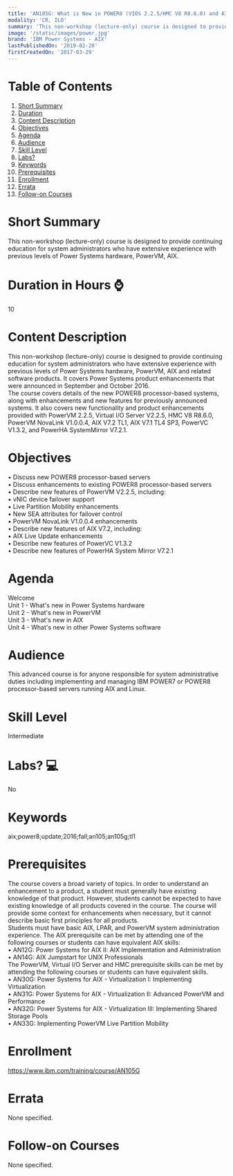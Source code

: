 ```yaml
---
title: 'AN105G: What is New in POWER8 (VIOS 2.2.5/HMC V8 R8.6.0) and AIX 7.2 (Technology Level 1)?'
modality: 'CR, ILO'
summary: 'This non-workshop (lecture-only) course is designed to provide continuing education for system administrators who have extensive experience with previous levels of Power Systems hardware, PowerVM, AIX.'
image: '/static/images/power.jpg'
brand: 'IBM Power Systems - AIX'
lastPublishedOn: '2019-02-20'
firstCreatedOn: '2017-03-29'
---
```

# Table of Contents
1.  [Short Summary](#short-summary)
2.  [Duration](#duration-in-hours-)
3.  [Content Description](#content-description)
4.  [Objectives](#objectives)
5.  [Agenda](#agenda)
6.  [Audience](#audience)
7.  [Skill Level](#skill-level)
8.  [Labs?](#labs-)
9.  [Keywords](#keywords)
10. [Prerequisites](#prerequisites)
11. [Enrollment](#enrollment)
12. [Errata](#errata)
13. [Follow-on Courses](#follow-on-courses)

# Short Summary
This non-workshop (lecture-only) course is designed to provide continuing education for system administrators who have extensive experience with previous levels of Power Systems hardware, PowerVM, AIX.

# Duration in Hours ⌚
10

# Content Description
<p>This non-workshop (lecture-only) course is designed to provide continuing education for system administrators who have extensive experience with previous levels of Power Systems hardware, PowerVM, AIX and related software products. It covers Power Systems product enhancements that were announced in September and October 2016.<br />
The course covers details of the new POWER8 processor-based systems, along with enhancements and new features for previously announced systems. It also covers new functionality and product enhancements provided with PowerVM 2.2.5, Virtual I/O Server V2.2.5, HMC V8 R8.6.0, PowerVM NovaLink V1.0.0.4, AIX V7.2 TL1, AIX V7.1 TL4 SP3, PowerVC V1.3.2, and PowerHA SystemMirror V7.2.1.</p>

# Objectives
<p>&bull; Discuss new POWER8 processor-based servers<br />
&bull; Discuss enhancements to existing POWER8 processor-based servers<br />
&bull; Describe new features of PowerVM V2.2.5, including:<br />
▪ vNIC device failover support<br />
▪ Live Partition Mobility enhancements<br />
▪ New SEA attributes for failover control<br />
▪ PowerVM NovaLink V1.0.0.4 enhancements<br />
&bull; Describe new features of AIX V7.2, including:<br />
▪ AIX Live Update enhancements<br />
&bull; Describe new features of PowerVC V1.3.2<br />
&bull; Describe new features of PowerHA System Mirror V7.2.1</p>

# Agenda
<p>Welcome<br />Unit 1 - What&#39;s new in Power Systems hardware<br />Unit 2 - What&#39;s new in PowerVM<br />Unit 3 - What&#39;s new in AIX<br />Unit 4 - What&#39;s new in other Power Systems software</p>

# Audience
<p>This advanced course is for anyone responsible for system administrative duties including implementing and managing IBM POWER7 or POWER8 processor-based servers running AIX and Linux.</p>

# Skill Level
Intermediate

# Labs? 💻
No

# Keywords
aix;power8;update;2016;fall;an105;an105g;tl1

# Prerequisites
<p>The course covers a broad variety of topics. In order to understand an enhancement to a product, a student must generally have existing knowledge of that product. However, students cannot be expected to have existing knowledge of all products covered in the course. The course will provide some context for enhancements when necessary, but it cannot describe basic first principles for all products.<br />
Students must have basic AIX, LPAR, and PowerVM system administration experience. The AIX prerequisite can be met by attending one of the following courses or students can have equivalent AIX skills:<br />
&bull; AN12G: Power Systems for AIX II: AIX Implementation and Administration<br />
&bull; AN14G: AIX Jumpstart for UNIX Professionals<br />
The PowerVM, Virtual I/O Server and HMC prerequisite skills can be met by attending the following courses or students can have equivalent skills.<br />
&bull; AN30G: Power Systems for AIX - Virtualization I: Implementing Virtualization<br />
&bull; AN31G: Power Systems for AIX - Virtualization II: Advanced PowerVM and Performance<br />
&bull; AN32G: Power Systems for AIX - Virtualization III: Implementing Shared Storage Pools<br />
&bull; AN33G: Implementing PowerVM Live Partition Mobility</p>

# Enrollment
https://www.ibm.com/training/course/AN105G

# Errata
None specified.

# Follow-on Courses
None specified.


